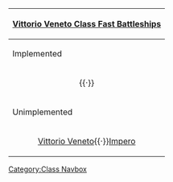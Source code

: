 {| class="mw-collapsible mw-collapsed wikitable" align=center
! [[:Category:Vittorio Veneto Class|Vittorio Veneto Class Fast Battleships]]
|-
! Implemented
|-
| align=center | {{ShipLink|Littorio}}{{·}}{{ShipLink|Roma}}
|-
! Unimplemented
|-
| align=center | [[wikipedia:Italian battleship Vittorio Veneto|Vittorio Veneto]]{{·}}[[wikipedia:Italian battleship Impero|Impero]]
|}<noinclude>[[Category:Class Navbox]]</noinclude>